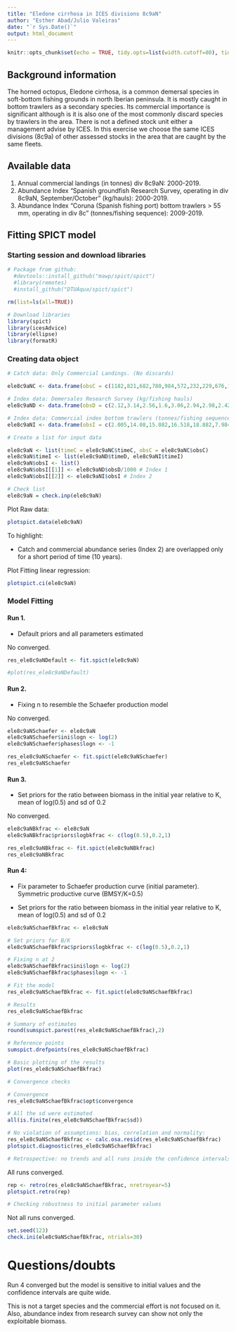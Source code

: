 ---
title: "Eledone cirrhosa in ICES divisions 8c9aN"
author: "Esther Abad/Julio Valeiras"
date: "`r Sys.Date()`"
output: html_document
---

```{r setup, include=FALSE}
knitr::opts_chunk$set(echo = TRUE, tidy.opts=list(width.cutoff=80), tidy=TRUE)
```

## Background information


The horned octopus, Eledone cirrhosa, is a common demersal species in soft-bottom fishing grounds in north Iberian peninsula. 
It is mostly caught in bottom trawlers as a secondary species. Its commercial importance is significant although is it is also one of the most commonly discard species by trawlers in the area. 
There is not a defined stock unit either a management advise by ICES. In this exercise we choose the same ICES divisions (8c9a) of other assessed stocks in the area that are caught by the same fleets.


## Available data 

1. Annual commercial landings (in tonnes) div 8c9aN: 2000-2019. 
2. Abundance Index  "Spanish groundfish Research Survey, operating in div 8c9aN, September/October" (kg/hauls): 2000-2019.
3. Abundance Index  "Coruna (Spanish fishing port) bottom trawlers > 55 mm, operating in div 8c" (tonnes/fishing sequence): 2009-2019.

## Fitting SPICT model

### Starting session and download libraries 
```{r results='hide', message=FALSE, warning=FALSE}

# Package from github:
  #devtools::install_github("mawp/spict/spict")
  #library(remotes)
  #install_github("DTUAqua/spict/spict") 

rm(list=ls(all=TRUE))

# Download libraries
library(spict)
library(icesAdvice)
library(ellipse)
library(formatR)
```

### Creating data object

```{r results='hide', message=FALSE, warning=FALSE}

# Catch data: Only Commercial Landings. (No discards)

ele8c9aNC <- data.frame(obsC = c(1182,821,682,780,984,572,232,229,676,173,650,414,466,682,378,417,244,255,213,140),timeC = 2000:2019)

# Index data: Demersales Research Survey (kg/fishing hauls)
ele8c9aND <- data.frame(obsD = c(2.12,3.14,2.56,1.6,3.06,2.94,2.98,2.42,0.76,1.6,1.68,0.84,1.52,4.02,2.44,2.18,2.62,3,1.58,2.24),timeD = c(2000:2019)+0.75)

# Index data: Commercial index bottom trawlers (tonnes/fishing sequence)
ele8c9aNI <- data.frame(obsI = c(2.005,14.08,15.082,16.518,18.882,7.984,15.57,5.455,3.8,5.411,1.851),timeI = c(2009:2019)+0.5)

# Create a list for input data

ele8c9aN <- list(timeC = ele8c9aNC$timeC, obsC = ele8c9aNC$obsC)
ele8c9aN$timeI <- list(ele8c9aND$timeD, ele8c9aNI$timeI)
ele8c9aN$obsI <- list()
ele8c9aN$obsI[[1]] <- ele8c9aND$obsD/1000 # Index 1
ele8c9aN$obsI[[2]] <- ele8c9aNI$obsI # Index 2

# Check list 
ele8c9aN = check.inp(ele8c9aN)
```

Plot Raw data:

```{r Figure1, message=FALSE, warning=FALSE, fig.cap = "Raw data ", fig.align = "center"}
plotspict.data(ele8c9aN)
```

To highlight:

- Catch and commercial abundance series (Index 2) are overlapped only for a short period of time (10 years).


Plot Fitting linear regression:
```{r Figure2, message=FALSE, warning=FALSE, fig.cap = "Fitting linear regression", fig.align = "center"}
plotspict.ci(ele8c9aN)
```


### Model Fitting 

#### Run 1. 

- Default priors and all parameters estimated

 No converged. 
```{r results='hide', message=FALSE, warning=FALSE}
res_ele8c9aNDefault <- fit.spict(ele8c9aN)

#plot(res_ele8c9aNDefault)
```

#### Run 2. 

- Fixing n to resemble the Schaefer production model

No converged.
```{r results='hide', message=FALSE, warning=FALSE}

ele8c9aNSchaefer <- ele8c9aN
ele8c9aNSchaefer$ini$logn <- log(2)
ele8c9aNSchaefer$phases$logn <- -1

res_ele8c9aNSchaefer <- fit.spict(ele8c9aNSchaefer)
res_ele8c9aNSchaefer 

```

#### Run 3. 

- Set priors for the ratio between biomass in the initial year relative to K, mean of log(0.5) and sd of 0.2

No converged.
```{r results='hide', message=FALSE, warning=FALSE, paged.print=TRUE}
ele8c9aNBkfrac <- ele8c9aN
ele8c9aNBkfrac$priors$logbkfrac <- c(log(0.5),0.2,1)

res_ele8c9aNBkfrac <- fit.spict(ele8c9aNBkfrac)
res_ele8c9aNBkfrac

```

#### Run 4:

- Fix parameter to Schaefer production curve (initial parameter). Symmetric productive curve (BMSY/K=0.5) 

- Set priors for the ratio between biomass in the initial year relative to K, mean of log(0.5) and sd of 0.2

```{r message=FALSE, warning=FALSE}
ele8c9aNSchaefBkfrac <- ele8c9aN

# Set priors for B/K
ele8c9aNSchaefBkfrac$priors$logbkfrac <- c(log(0.5),0.2,1)

# Fixing n at 2
ele8c9aNSchaefBkfrac$ini$logn <- log(2)
ele8c9aNSchaefBkfrac$phases$logn <- -1

# Fit the model
res_ele8c9aNSchaefBkfrac <- fit.spict(ele8c9aNSchaefBkfrac)

# Results 
res_ele8c9aNSchaefBkfrac

# Summary of estimates
round(sumspict.parest(res_ele8c9aNSchaefBkfrac),2)

# Reference points
sumspict.drefpoints(res_ele8c9aNSchaefBkfrac) 

# Basic plotting of the results 
plot(res_ele8c9aNSchaefBkfrac)

# Convergence checks

# Convergence
res_ele8c9aNSchaefBkfrac$opt$convergence 

# All the sd were estimated
all(is.finite(res_ele8c9aNSchaefBkfrac$sd))

# No violation of assumptions: bias, correlation and normality:
res_ele8c9aNSchaefBkfrac <- calc.osa.resid(res_ele8c9aNSchaefBkfrac)
plotspict.diagnostic(res_ele8c9aNSchaefBkfrac)

# Retrospective: no trends and all runs inside the confidence intervals
```

All runs converged.

```{r message=FALSE, warning=FALSE}
rep <- retro(res_ele8c9aNSchaefBkfrac, nretroyear=5)
plotspict.retro(rep)

# Checking robustness to initial parameter values
```

Not all runs converged. 

```{r message=FALSE, warning=FALSE}
set.seed(123)
check.ini(ele8c9aNSchaefBkfrac, ntrials=30)
```

# Questions/doubts

Run 4 converged but the model is sensitive to initial values and the confidence intervals are quite wide.

This is not a target species and the commercial effort is not focused on it. Also, abundance index from research survey can show not only the exploitable biomass. 



